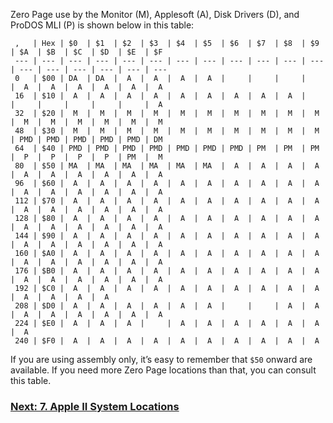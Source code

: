 Zero Page use by the Monitor (M), Applesoft (A), Disk Drivers (D), and ProDOS MLI (P) is shown below in this table:

<pre> ,   | Hex | $0  | $1  | $2  | $3  | $4  | $5  | $6  | $7  | $8  | $9  | $A  | $B  | $C  | $D  | $E  | $F  
 --- | --- | --- | --- | --- | --- | --- | --- | --- | --- | --- | --- | --- | --- | --- | --- | --- | ---  
 0   | $00 | DA  | DA  |  A  |  A  |  A  |  A  |     |     |     |     |  A  |  A  |  A  |  A  |  A  |  A  
 16  | $10 |  A  |  A  |  A  |  A  |  A  |  A  |  A  |  A  |  A  |     |     |     |     |     |     |  A  
 32  | $20 |  M  |  M  |  M  |  M  |  M  |  M  |  M  |  M  |  M  |  M  |  M  |  M  |  M  |  M  |  M  |  M  
 48  | $30 |  M  |  M  |  M  |  M  |  M  |  M  |  M  |  M  |  M  |  M  | PMD | PMD | PMD | PMD | PMD | DM  
 64  | $40 | PMD | PMD | PMD | PMD | PMD | PMD | PMD | PM  | PM  | PM  |  P  |  P  |  P  |  P  | PM  |  M  
 80  | $50 | MA  | MA  | MA  | MA  | MA  | MA  |  A  |  A  |  A  |  A  |  A  |  A  |  A  |  A  |  A  |  A  
 96  | $60 |  A  |  A  |  A  |  A  |  A  |  A  |  A  |  A  |  A  |  A  |  A  |  A  |  A  |  A  |  A  |  A  
 112 | $70 |  A  |  A  |  A  |  A  |  A  |  A  |  A  |  A  |  A  |  A  |  A  |  A  |  A  |  A  |  A  |  A  
 128 | $80 |  A  |  A  |  A  |  A  |  A  |  A  |  A  |  A  |  A  |  A  |  A  |  A  |  A  |  A  |  A  |  A  
 144 | $90 |  A  |  A  |  A  |  A  |  A  |  A  |  A  |  A  |  A  |  A  |  A  |  A  |  A  |  A  |  A  |  A  
 160 | $A0 |  A  |  A  |  A  |  A  |  A  |  A  |  A  |  A  |  A  |  A  |  A  |  A  |  A  |  A  |  A  |  A  
 176 | $B0 |  A  |  A  |  A  |  A  |  A  |  A  |  A  |  A  |  A  |  A  |  A  |  A  |  A  |  A  |  A  |  A  
 192 | $C0 |  A  |  A  |  A  |  A  |  A  |  A  |  A  |  A  |  A  |  A  |  A  |  A  |  A  |  A    
 208 | $D0 |  A  |  A  |  A  |  A  |  A  |  A  |     |     |  A  |  A  |  A  |  A  |  A  |  A  |  A  |  A  
 224 | $E0 |  A  |  A  |  A  |     |  A  |  A  |  A  |  A  |  A  |  A  |  A    
 240 | $F0 |  A  |  A  |  A  |  A  |  A  |  A  |  A  |  A  |  A  |  A    </pre>
If you are using assembly only, it’s easy to remember that <code>$50</code> onward are available. If you need more Zero Page locations than that, you can consult this table.

=== [https://github.com/cc65/wiki/wiki/Apple-II-7.-Apple-II-System-Locations Next: 7. Apple II System Locations] ===
